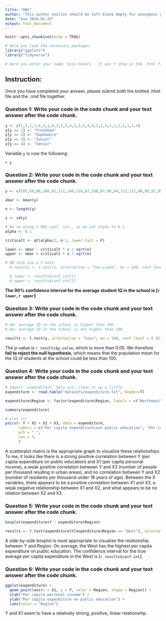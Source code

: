 ```yaml
---
title: "HW1"
author: "This author section should be left blank empty for anonymous grading"
date: "Due 2024-01-29"
output: html_document
---
```


```r
knitr::opts_chunk$set(echo = TRUE)

# Here you load the necessary packages.
library("ggplot2")
library("tidyverse")

# Here you enter your name: Soju Hokari - It won't show in the .html file but show in the .rmd file. 
```

## Instruction: 
Once you have completed your answer, please submit both the knitted .html file and the .rmd file together.

### Question 1: Write your code in the code chunk and your text answer after the code chunk.

```r
y <- c(1,2,1,3,4,1,1,4,2,1,3,4,3,2,1,3,4,1,2,3,1,1,2,1,1,3,4)
y[y == 1] <- "Freshman"
y[y == 2] <- "Sophomore"
y[y == 3] <- "Junior"
y[y == 4] <- "Senior"
```

Variable `y` is now the following:

`r y`

### Question 2: Write your code in the code chunk and your text answer after the code chunk.

```r
y <- c(105,69,86,100,82,111,104,110,87,108,87,90,94,113,112,98,80,97,95,111,114,89,95,126,98)

xbar <- mean(y)

n <- length(y)

s <- sd(y)

# We're using a 90% conf. int., so we set alpha to 0.1
alpha <- 0.1

criticalt <- qt(alpha/2, n-1, lower.tail = F)

lower <- xbar - criticalt * s / sqrt(n)
upper <- xbar + criticalt * s / sqrt(n)

# OR Just use a t-test:
  # results <- t.test(y, alternative = "two.sided", mu = 100, conf.level = 0.9)

  # lower <- results$conf.int[1]
  # upper <- results$conf.int[2]
```

**The 90% confidence interval for the average student IQ in the school is [`r lower`, `r upper`]**

### Question 3: Write your code in the code chunk and your text answer after the code chunk.

```r
# H0: average IQ in the school is higher than 100
# Ha: average IQ in the school is not higher than 100

results <- t.test(y, alternative = "less", mu = 100, conf.level = 0.95)
```

The p-value is `r results$p.value`, which is more than 0.05. We therefore **fail
to reject the null hypothesis**, which means that the population mean for the IQ
of students at the school could be less than 100.

### Question 4: Write your code in the code chunk and your text answer after the code chunk.

```r
# Import `expenditure` data set; clean it up a little
expenditure <- read.table("datasets/expenditure.txt", header=T)

expenditure$Region <- factor(expenditure$Region, labels = c("Northeast", "North Central", "South", "West"))

summary(expenditure)

# plot it!
pairs(~ Y + X1 + X2 + X3, data = expenditure,
      labels = c("Per capita expenditure\non public education", "Per capita\npersonal income", "Residents per\nthousand under 18", "People per thousand\nin urban areas"),
      pch = ".",
      cex = 5,
      )
```
A scatterplot matrix is the appropriate graph to visualize these relationships. To me, it looks like there is a strong positive correlation between Y (per capita expenditure on public education) and X1 (per capita personal income), a weak positive correlation between Y and X3 (number of people per thousand residing in urban areas), and no correlation between Y and X2 (number of residents per thousand under 18 years of age). Between the X variables, there appears to be a positive correlation between X1 and X3, a weak negative relationship between X1 and X2, and what appears to be no relation between X2 and X3.

### Question 5: Write your code in the code chunk and your text answer after the code chunk.

```r
boxplot(expenditure$Y ~ expenditure$Region)

results <- t.test(expenditure$Y[expenditure$Region == "West"], alternative = "two.sided", mu = 100, conf.level = 0.95)
```

A side-by-side boxplot is most appropriate to visualize the relationship between Y and Region. On average, the West has the highest per capita expenditure on public education. The confidence interval for the true average per capita expenditure in the West is [`r results$conf.int`].

### Question 6: Write your code in the code chunk and your text answer after the code chunk.

```r
ggplot(expenditure) +
  geom_point(aes(x = X1, y = Y, color = Region, shape = Region)) +
  xlab("Per capita personal income") +
  ylab("Per capita expenditure on public education") +
  labs(color = "Region")
```

Y and X1 seem to have a relatively strong, positive, linear relationship.

